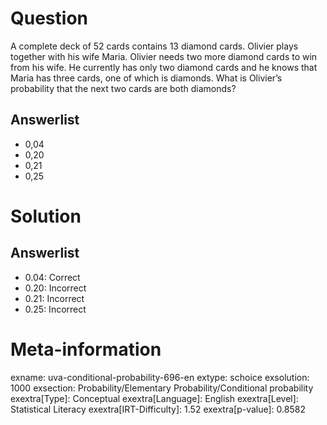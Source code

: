 Question
========

A complete deck of 52 cards contains 13 diamond cards. Olivier plays together with his wife Maria. Olivier needs two more diamond cards to win from his wife. He currently has only two diamond cards and he knows that Maria has three cards, one of which is diamonds. What is Olivier's probability that the next two cards are both diamonds?

Answerlist
----------

* 0,04
* 0,20
* 0,21
* 0,25

Solution
========

Answerlist
----------

* 0.04: Correct
* 0.20: Incorrect
* 0.21: Incorrect
* 0.25: Incorrect

Meta-information
================
exname: uva-conditional-probability-696-en
extype: schoice
exsolution: 1000
exsection: Probability/Elementary Probability/Conditional probability
exextra[Type]: Conceptual
exextra[Language]: English
exextra[Level]: Statistical Literacy
exextra[IRT-Difficulty]: 1.52
exextra[p-value]: 0.8582
